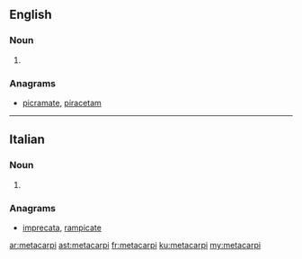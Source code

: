 ==English==

===Noun===
{{head|en|plural}}

# {{plural of|metacarpus|lang=en}}

===Anagrams===
* [[picramate#English|picramate]], [[piracetam#English|piracetam]]
----
==Italian==

===Noun===
{{head|it|plural|g=m}}

# {{plural of|metacarpo|lang=it}}

===Anagrams===
* [[imprecata#Italian|imprecata]], [[rampicate#Italian|rampicate]]

[[ar:metacarpi]]
[[ast:metacarpi]]
[[fr:metacarpi]]
[[ku:metacarpi]]
[[my:metacarpi]]